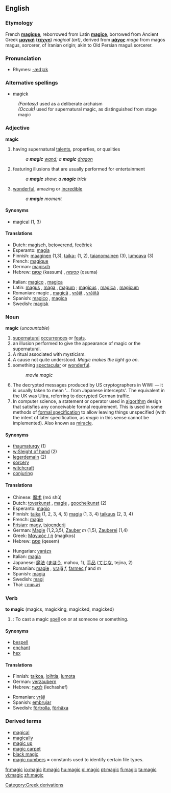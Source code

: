 {{wikipedia}}
==English==

===Etymology===
French '''[[magique]]''', reborrowed from Latin '''[[magice]]''', borrowed from Ancient Greek '''[[μαγική]]''' ('''[[τέχνη]]''') ''magical (art)'', derived from '''[[μάγος]]''' ''mage'' from magos magus, sorcerer, of Iranian origin; akin to Old Persian maguš sorcerer.

===Pronunciation===
*Rhymes: [[Rhymes:English:-ædʒɪk|-ædʒɪk]]

===Alternative spellings===
*[[magick]]
:''(Fantasy)'' used as a deliberate archaism
:''(Occult)'' used for supernatural magic, as distinguished from stage magic

===Adjective===
'''magic'''

# having supernatural [[talent]]s, properties, or qualities
#: ''a '''magic''' [[wand]]; a '''magic''' [[dragon]]''
# featuring illusions that are usually performed for entertainment
#: ''a '''magic''' show; a '''magic''' trick'' 
# [[wonder]]ful, amazing or [[incredible]]
#: ''a '''magic''' moment''

====Synonyms====
*[[magical]] (1, 3)

====Translations====
{{top}}
*Dutch: [[magisch]], [[betoverend]], [[feeëriek]]
*Esperanto: [[magia]]
*Finnish: [[maaginen]] (1,3), [[taika-]] (1, 2), [[taianomainen]] (3), [[lumoava]] (3)
*French: [[magique]]
*German: [[magisch]]
*Hebrew: [[קסום]] (kassum) {{m}}, [[קסומה]] (qsuma) {{f}}
{{mid}}
*Italian: [[magico]] {{m}}, [[magica]] {{f}}
*Latin: [[magus]] {{m}}, [[maga]] {{f}}, [[magum]] {{n}}; [[magicus]] {{m}}, [[magica]] {{f}}, [[magicum]] {{n}}
*Romanian: magic {{m}}, [[magică]] {{f}}, [[vrăjit]] {{m}}, [[vrăjită]] {{f}}
*Spanish: [[magico]] {{m}}, [[magica]] {{f}}
*Swedish: [[magisk]]
{{bottom}}

===Noun===
'''magic''' (''uncountable'')
# [[supernatural]] [[occur]]rences or [[feat]]s.
# an illusion performed to give the appearance of magic or the supernatural.
# A ritual associated with mysticism.
# A cause not quite understood. ''Magic makes the light go on''.
# something [[spectacular]] or [[wonderful]].
#: ''movie magic''
# The decrypted messages produced by US cryptographers in WWII &mdash; it is usually taken to mean '... from Japanese intercepts'. The equivalent in the UK was Ultra, referring to decrypted German traffic.
# In computer science,  a statement or operator used in [[algorithm]] design that satisfies any conceivable formal requirement.  This is used in some methods of [[formal specification]] to allow leaving things unspecified (with the intent of later specification, as ''magic'' in this sense cannot be implemented).  Also known as [[miracle]].

====Synonyms====
* [[thaumaturgy]] (1)
* [[w:Sleight of hand]] (2)
* [[legerdemain]] (2)
* [[sorcery]]
* [[witchcraft]]
* [[conjuring]]

====Translations====
{{top}}
*Chinese: [[魔术]] (mó shù)
*Dutch: [[toverkunst]] {{f}}, [[magie]] {{f}}, [[goochelkunst]] {{f}} (2)
*Esperanto: [[magio]]
*Finnish: [[taika]] (1, 2, 3, 4, 5) [[magia]] (1, 3, 4) [[taikuus]] (2, 3, 4)
*French: [[magie]] {{f}}
*[[Frisian]]: [[magy]], [[tsjoenderij]]
*German: [[Magie]] {{f}} (1,2,3,5), [[Zauber]] ''m'' (1,5), [[Zauberei]] {{f}} (1,4)
*Greek: [[Μαγικός / ή]] (magikos)
*Hebrew: [[קסם]] (qesem) {{m}}
{{mid}}
*Hungarian: [[varázs]]
*Italian: [[magia]] {{f}}
*Japanese: [[魔法]] ([[まほう]], mahou, 1), [[手品]] ([[てじな]], tejina, 2)
*Romanian: [[magie]] {{f}}, [[vrajă]] ''f'', [[farmec]] ''f'' and ''m''
*Spanish: [[magia]] {{f}}
*Swedish: [[magi]] {{c}}
*Thai: [[เวทมนตร์]]
{{bottom}}

===Verb===
'''to magic''' (magics, magicking, magicked, magicked)

# {{transitive}}: To cast a magic [[spell]] on or at someone or something.

====Synonyms====
*[[bespell]]
*[[enchant]]
*[[hex]]

====Translations====
{{top}}
*Finnish: [[taikoa]], [[loihtia]], [[lumota]]
*German: [[verzaubern]]
*Hebrew: [[לכשף]] (lechashef)
{{mid}}
*Romanian: [[vrăji]]
*Spanish: [[embrujar]]
*Swedish: [[förtrolla]], [[förhäxa]]
{{bottom}}

===Derived terms===
*[[magical]]
*[[magically]]
*[[magic up]]
*[[magic carpet]]
*[[black magic]]
*[[magic numbers]] = constants used to identify certain file types.

[[Category:Greek derivations]]

[[fr:magic]]
[[io:magic]]
[[it:magic]]
[[hu:magic]]
[[pl:magic]]
[[pt:magic]]
[[fi:magic]]
[[ta:magic]]
[[vi:magic]]
[[zh:magic]]